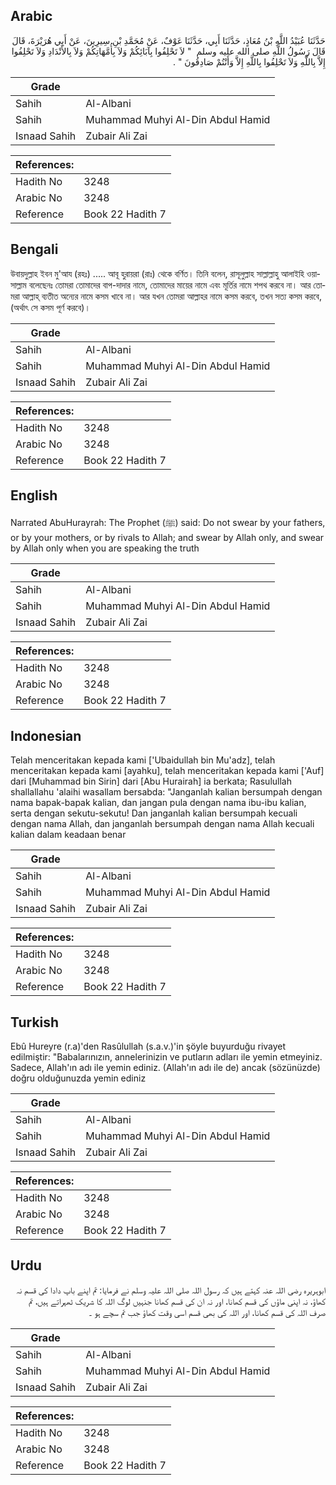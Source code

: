 ## Arabic


<div dir="rtl" lang="ar" style={{fontSize:'larger',backgroundColor:'#f8f9fa',padding:20}}>
حَدَّثَنَا عُبَيْدُ اللَّهِ بْنُ مُعَاذٍ، حَدَّثَنَا أَبِي، حَدَّثَنَا عَوْفٌ، عَنْ مُحَمَّدِ بْنِ سِيرِينَ، عَنْ أَبِي هُرَيْرَةَ، قَالَ قَالَ رَسُولُ اللَّهِ صلى الله عليه وسلم ‏ "‏ لاَ تَحْلِفُوا بِآبَائِكُمْ وَلاَ بِأُمَّهَاتِكُمْ وَلاَ بِالأَنْدَادِ وَلاَ تَحْلِفُوا إِلاَّ بِاللَّهِ وَلاَ تَحْلِفُوا بِاللَّهِ إِلاَّ وَأَنْتُمْ صَادِقُونَ ‏"‏ ‏.‏
</div>
<div style={{backgroundColor:'#f8f9fa',padding:20, marginBottom: 10}}><table> <thead> <tr> <th>Grade</th> <th></th> </tr> </thead> <tbody> <tr><td>Sahih</td><td>Al-Albani</td></tr><tr><td>Sahih</td><td>Muhammad Muhyi Al-Din Abdul Hamid</td></tr><tr><td>Isnaad Sahih</td><td>Zubair Ali Zai</td></tr></tbody></table><table> <thead> <tr> <th>References:</th> <th></th> </tr> </thead> <tbody><tr><td>Hadith No</td><td>3248</td></tr><tr><td>Arabic No</td><td>3248</td></tr><tr><td>Reference</td><td>Book 22 Hadith 7</td></tr></tbody></table></div>

## Bengali


<div dir="ltr" lang="bn" style={{fontSize:'larger',backgroundColor:'#f8f9fa',padding:20}}>
উবায়দুল্লাহ ইবন মু'আয (রহঃ) ..... আবূ হুরায়রা (রাঃ) থেকে বর্ণিত। তিনি বলেন, রাসূলুল্লাহ সাল্লাল্লাহু আলাইহি ওয়াসাল্লাম বলেছেনঃ তোমরা তোমাদের বাপ-দাদার নামে, তোমাদের মায়ের নামে এবং মূর্তির নামে শপথ করবে না। আর তোমরা আল্লাহ্‌ ব্যতীত অন্যের নামে কসম খাবে না। আর যখন তোমরা আল্লাহর নামে কসম করবে, তখন সত্য কসম করবে, (অর্থাৎ সে কসম পূর্ণ করবে)।
</div>
<div style={{backgroundColor:'#f8f9fa',padding:20, marginBottom: 10}}><table> <thead> <tr> <th>Grade</th> <th></th> </tr> </thead> <tbody> <tr><td>Sahih</td><td>Al-Albani</td></tr><tr><td>Sahih</td><td>Muhammad Muhyi Al-Din Abdul Hamid</td></tr><tr><td>Isnaad Sahih</td><td>Zubair Ali Zai</td></tr></tbody></table><table> <thead> <tr> <th>References:</th> <th></th> </tr> </thead> <tbody><tr><td>Hadith No</td><td>3248</td></tr><tr><td>Arabic No</td><td>3248</td></tr><tr><td>Reference</td><td>Book 22 Hadith 7</td></tr></tbody></table></div>

## English


<div dir="ltr" lang="en" style={{fontSize:'larger',backgroundColor:'#f8f9fa',padding:20}}>
Narrated AbuHurayrah: The Prophet (ﷺ) said: Do not swear by your fathers, or by your mothers, or by rivals to Allah; and swear by Allah only, and swear by Allah only when you are speaking the truth
</div>
<div style={{backgroundColor:'#f8f9fa',padding:20, marginBottom: 10}}><table> <thead> <tr> <th>Grade</th> <th></th> </tr> </thead> <tbody> <tr><td>Sahih</td><td>Al-Albani</td></tr><tr><td>Sahih</td><td>Muhammad Muhyi Al-Din Abdul Hamid</td></tr><tr><td>Isnaad Sahih</td><td>Zubair Ali Zai</td></tr></tbody></table><table> <thead> <tr> <th>References:</th> <th></th> </tr> </thead> <tbody><tr><td>Hadith No</td><td>3248</td></tr><tr><td>Arabic No</td><td>3248</td></tr><tr><td>Reference</td><td>Book 22 Hadith 7</td></tr></tbody></table></div>

## Indonesian


<div dir="ltr" lang="id" style={{fontSize:'larger',backgroundColor:'#f8f9fa',padding:20}}>
Telah menceritakan kepada kami ['Ubaidullah bin Mu'adz], telah menceritakan kepada kami [ayahku], telah menceritakan kepada kami ['Auf] dari [Muhammad bin Sirin] dari [Abu Hurairah] ia berkata; Rasulullah shallallahu 'alaihi wasallam bersabda: "Janganlah kalian bersumpah dengan nama bapak-bapak kalian, dan jangan pula dengan nama ibu-ibu kalian, serta dengan sekutu-sekutu! Dan janganlah kalian bersumpah kecuali dengan nama Allah, dan janganlah bersumpah dengan nama Allah kecuali kalian dalam keadaan benar
</div>
<div style={{backgroundColor:'#f8f9fa',padding:20, marginBottom: 10}}><table> <thead> <tr> <th>Grade</th> <th></th> </tr> </thead> <tbody> <tr><td>Sahih</td><td>Al-Albani</td></tr><tr><td>Sahih</td><td>Muhammad Muhyi Al-Din Abdul Hamid</td></tr><tr><td>Isnaad Sahih</td><td>Zubair Ali Zai</td></tr></tbody></table><table> <thead> <tr> <th>References:</th> <th></th> </tr> </thead> <tbody><tr><td>Hadith No</td><td>3248</td></tr><tr><td>Arabic No</td><td>3248</td></tr><tr><td>Reference</td><td>Book 22 Hadith 7</td></tr></tbody></table></div>

## Turkish


<div dir="ltr" lang="tr" style={{fontSize:'larger',backgroundColor:'#f8f9fa',padding:20}}>
Ebû Hureyre (r.a)'den Rasûlullah (s.a.v.)'in şöyle buyurduğu rivayet edilmiştir: "Babalarınızın, annelerinizin ve putların adları ile yemin etmeyiniz. Sadece, Allah'ın adı ile yemin ediniz. (Allah'ın adı ile de) ancak (sözünüzde) doğru olduğunuzda yemin ediniz
</div>
<div style={{backgroundColor:'#f8f9fa',padding:20, marginBottom: 10}}><table> <thead> <tr> <th>Grade</th> <th></th> </tr> </thead> <tbody> <tr><td>Sahih</td><td>Al-Albani</td></tr><tr><td>Sahih</td><td>Muhammad Muhyi Al-Din Abdul Hamid</td></tr><tr><td>Isnaad Sahih</td><td>Zubair Ali Zai</td></tr></tbody></table><table> <thead> <tr> <th>References:</th> <th></th> </tr> </thead> <tbody><tr><td>Hadith No</td><td>3248</td></tr><tr><td>Arabic No</td><td>3248</td></tr><tr><td>Reference</td><td>Book 22 Hadith 7</td></tr></tbody></table></div>

## Urdu


<div dir="rtl" lang="ur" style={{fontSize:'larger',backgroundColor:'#f8f9fa',padding:20}}>
ابوہریرہ رضی اللہ عنہ کہتے ہیں کہ رسول اللہ صلی اللہ علیہ وسلم نے فرمایا: تم اپنے باپ دادا کی قسم نہ کھاؤ، نہ اپنی ماؤں کی قسم کھانا، اور نہ ان کی قسم کھانا جنہیں لوگ اللہ کا شریک ٹھہراتے ہیں، تم صرف اللہ کی قسم کھانا، اور اللہ کی بھی قسم اسی وقت کھاؤ جب تم سچے ہو ۔
</div>
<div style={{backgroundColor:'#f8f9fa',padding:20, marginBottom: 10}}><table> <thead> <tr> <th>Grade</th> <th></th> </tr> </thead> <tbody> <tr><td>Sahih</td><td>Al-Albani</td></tr><tr><td>Sahih</td><td>Muhammad Muhyi Al-Din Abdul Hamid</td></tr><tr><td>Isnaad Sahih</td><td>Zubair Ali Zai</td></tr></tbody></table><table> <thead> <tr> <th>References:</th> <th></th> </tr> </thead> <tbody><tr><td>Hadith No</td><td>3248</td></tr><tr><td>Arabic No</td><td>3248</td></tr><tr><td>Reference</td><td>Book 22 Hadith 7</td></tr></tbody></table></div>